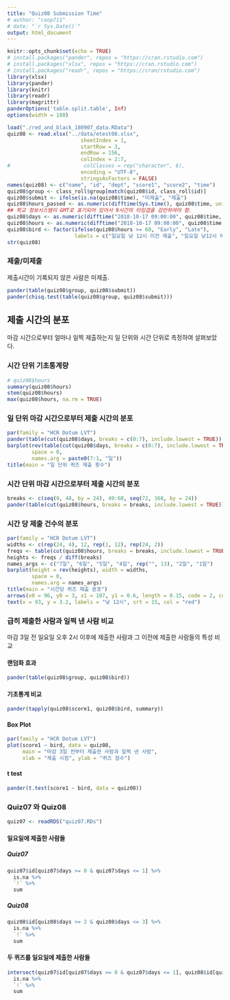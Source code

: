 ```yaml
---
title: "Quiz08 Submission Time"
# author: "coop711"
# date: "`r Sys.Date()`"
output: html_document
---
```


```r
knitr::opts_chunk$set(echo = TRUE)
# install.packages("pander", repos = "https://cran.rstudio.com")
# install.packages("xlsx", repos = "https://cran.rstudio.com")
# install.packages("readr", repos = "https://cran/rstudio.com")
library(xlsx)
library(pander)
library(knitr)
library(readr)
library(magrittr)
panderOptions('table.split.table', Inf)
options(width = 180)
```

<!--
### Data
-->

```r
load("./red_and_black_180907_data.RData")
quiz08 <- read.xlsx("../data/etest08.xlsx", 
                        sheetIndex = 1, 
                        startRow = 3, 
                        endRow = 156, 
                        colIndex = 2:7, 
#                        colClasses = rep("character", 6), 
                        encoding = "UTF-8",
                        stringsAsFactors = FALSE)
names(quiz08) <- c("name", "id", "dept", "score1", "score2", "time")
quiz08$group <- class_roll$group[match(quiz08$id, class_roll$id)]
quiz08$submit <- ifelse(is.na(quiz08$time), "미제출", "제출")
quiz08$hours_passed <- as.numeric(difftime(Sys.time(), quiz08$time, units = 'days'))
## 학교 정보시스템이 GMT로 표기되어 있어서 9시간의 타임갭을 감안하여야 함.
quiz08$days <- as.numeric(difftime("2018-10-17 09:00:00", quiz08$time, units = 'days'))
quiz08$hours <- as.numeric(difftime("2018-10-17 09:00:00", quiz08$time, units = 'hours'))
quiz08$bird <- factor(ifelse(quiz08$hours >= 60, "Early", "Late"), 
                      labels = c("일요일 낮 12시 이전 제출", "일요일 낮12시 이후 제출"))
str(quiz08)
```


### 제출/미제출

제출시간이 기록되지 않은 사람은 미제출.

```r
pander(table(quiz08$group, quiz08$submit))
pander(chisq.test(table(quiz08$group, quiz08$submit)))
```

## 제출 시간의 분포

마감 시간으로부터 얼마나 일찍 제출하는지 일 단위와 시간 단위로 측정하여 살펴보았다. 

### 시간 단위 기초통계량

```r
# quiz08$hours
summary(quiz08$hours)
stem(quiz08$hours)
max(quiz08$hours, na.rm = TRUE)
```

### 일 단위 마감 시간으로부터 제출 시간의 분포

```r
par(family = "HCR Dotum LVT")
pander(table(cut(quiz08$days, breaks = c(0:7), include.lowest = TRUE)), caption = "일 단위")
barplot(rev(table(cut(quiz08$days, breaks = c(0:7), include.lowest = TRUE))), 
        space = 0,
        names.arg = paste0(7:1, "일"))
title(main = "일 단위 퀴즈 제출 횟수")
```

### 시간 단위 마감 시간으로부터 제출 시간의 분포

```r
breaks <- c(seq(0, 48, by = 24), 49:60, seq(72, 168, by = 24))
pander(table(cut(quiz08$hours, breaks = breaks, include.lowest = TRUE)), caption = "시간 단위")
```

### 시간 당 제출 건수의 분포

```r
par(family = "HCR Dotum LVT")
widths <- c(rep(24, 4), 12, rep(1, 12), rep(24, 2))
freqs <- table(cut(quiz08$hours, breaks = breaks, include.lowest = TRUE))
heights <- freqs / diff(breaks)
names_args <- c("7일", "6일", "5일", "4일", rep("", 13), "2일", "1일")
barplot(height = rev(heights), width = widths, 
        space = 0,
        names.arg = names_args)
title(main = "시간당 퀴즈 제출 분포")
arrows(x0 = 96, y0 = 3, x1 = 107, y1 = 0.6, length = 0.15, code = 2, col = "red", lwd = 1.5)
text(x = 93, y = 3.2, labels = "낮 12시", srt = 15, col = "red")
```

### 급히 제출한 사람과 일찍 낸 사람 비교

마감 3일 전 일요일 오후 2시 이후에 제출한 사람과 그 이전에 제출한 사람들의 특성 비교

#### 랜덤화 효과

```r
pander(table(quiz08$group, quiz08$bird))
```

#### 기초통계 비교

```r
pander(tapply(quiz08$score1, quiz08$bird, summary))
```

#### Box Plot

```r
par(family = "HCR Dotum LVT")
plot(score1 ~ bird, data = quiz08, 
     main = "마감 3일 전부터 제출한 사람과 일찍 낸 사람", 
     xlab = "제출 시점", ylab = "퀴즈 점수")
```

#### t test

```r
pander(t.test(score1 ~ bird, data = quiz08))
```

### Quiz07 와 Quiz08

```r
quiz07 <- readRDS("quiz07.RDs")
```

#### 일요일에 제출한 사람들

##### Quiz07

```r
quiz07$id[quiz07$days >= 0 & quiz07$days <= 1] %>%
  is.na %>%
  `!` %>%
  sum 
```
##### Quiz08

```r
quiz08$id[quiz08$days >= 2 & quiz08$days <= 3] %>%
  is.na %>%
  `!` %>%
  sum 
```

#### 두 퀴즈를 일요일에 제출한 사람들

```r
intersect(quiz07$id[quiz07$days >= 0 & quiz07$days <= 1], quiz08$id[quiz08$days >= 2 & quiz08$days <= 3]) %>% 
  is.na %>%
  `!` %>%
  sum
```
